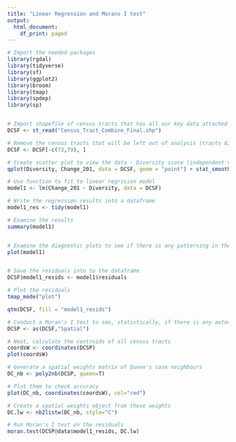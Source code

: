 ---
title: "Linear Regression and Morans I test"
output:
  html_document:
    df_print: paged
---

```{r}
# Import the needed packages
library(rgdal)
library(tidyverse)
library(sf)
library(ggplot2)
library(broom)
library(tmap)
library(spdep)
library(sp)


# Import shapefile of census tracts that has all our key data attached to it
DCSF <- st_read("Census_Tract_Combine_Final.shp")

# Remove the census tracts that will be left out of analysis (tracts 6202 and 6804)
DCSF <- DCSF[-c(73,79), ]

# Create scatter plot to view the data - Diversity score (independent variable) and Change in Median Household Income 2010-2015 (dependent variable)
qplot(Diversity, Change_201, data = DCSF, geom = "point") + stat_smooth(method="lm", se=FALSE, size=1)

# Use function to fit to linear regrssion model
model1 <- lm(Change_201 ~ Diversity, data = DCSF)

# Write the regression results into a dataframe
model1_res <- tidy(model1)

# Examine the results
summary(model1)


# Examine the diagnostic plots to see if there is any patterning in the residuals
plot(model1)


# Save the residuals into to the dataframe
DCSF$model1_resids <- model1$residuals

# Plot the residuals
tmap_mode("plot")

qtm(DCSF, fill = "model1_resids")

# Conduct a Moran's I test to see, statistically, if there is any autocorrelation of the residuals. First step is converting the dataframe to a spatial object.
DCSP <- as(DCSF,"Spatial")

# Next, calculate the centroids of all census tracts
coordsW <- coordinates(DCSP)
plot(coordsW)

# Generate a spatial weights matrix of Queen's case neighbours
DC_nb <- poly2nb(DCSP, queen=T)

# Plot them to check accuracy
plot(DC_nb, coordinates(coordsW), col="red")

# Create a spatial weights object from these weights
DC.lw <- nb2listw(DC_nb, style="C")

# Run Moran's I test on the residuals
moran.test(DCSP@data$model1_resids, DC.lw)

```

